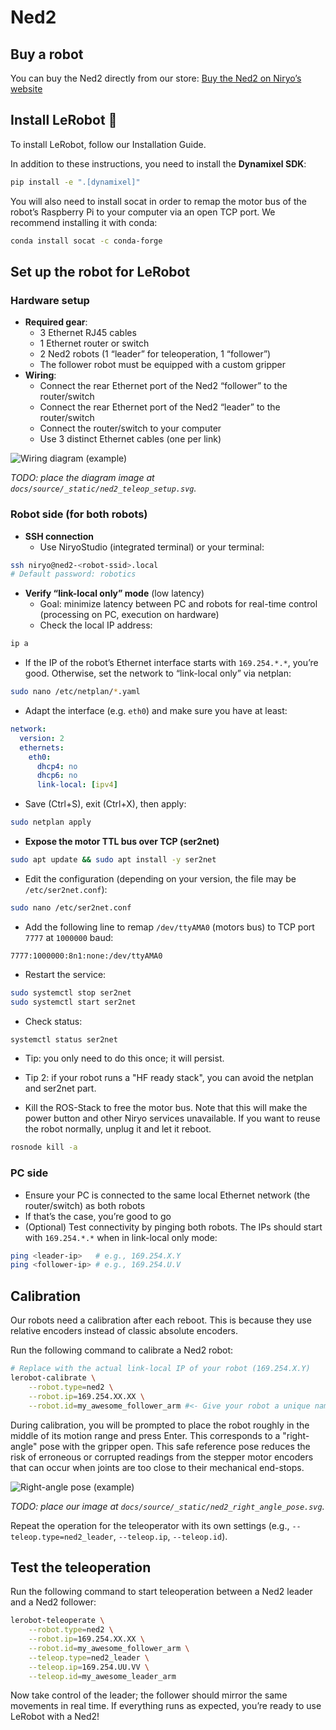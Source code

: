 # Ned2


## Buy a robot

You can buy the Ned2 directly from our store:
[Buy the Ned2 on Niryo’s website](https://niryo.com/fr/produit/bras-robotise-6-axes/)

## Install LeRobot 🤗

To install LeRobot, follow our Installation Guide.

In addition to these instructions, you need to install the **Dynamixel SDK**:

```bash
pip install -e ".[dynamixel]"
```
You will also need to install socat in order to remap the motor bus of the robot’s Raspberry Pi to your computer via an open TCP port.
We recommend installing it with conda:

```bash
conda install socat -c conda-forge
```

## Set up the robot for LeRobot

### Hardware setup

- **Required gear**:
  - 3 Ethernet RJ45 cables
  - 1 Ethernet router or switch
  - 2 Ned2 robots (1 “leader” for teleoperation, 1 “follower”)
  - The follower robot must be equipped with a custom gripper
- **Wiring**:
  - Connect the rear Ethernet port of the Ned2 “follower” to the router/switch
  - Connect the rear Ethernet port of the Ned2 “leader” to the router/switch
  - Connect the router/switch to your computer
  - Use 3 distinct Ethernet cables (one per link)

![Wiring diagram (example)](/_static/ned2_teleop_setup.svg)

_TODO: place the diagram image at `docs/source/_static/ned2_teleop_setup.svg`._

### Robot side (for both robots)

- **SSH connection**
  - Use NiryoStudio (integrated terminal) or your terminal:

```bash
ssh niryo@ned2-<robot-ssid>.local
# Default password: robotics
```

- **Verify “link-local only” mode** (low latency)
  - Goal: minimize latency between PC and robots for real-time control (processing on PC, execution on hardware)
  - Check the local IP address:

```bash
ip a
```
  - If the IP of the robot’s Ethernet interface starts with `169.254.*.*`, you’re good. Otherwise, set the network to “link-local only” via netplan:

```bash
sudo nano /etc/netplan/*.yaml
```
  - Adapt the interface (e.g. `eth0`) and make sure you have at least:

```yaml
network:
  version: 2
  ethernets:
    eth0:
      dhcp4: no
      dhcp6: no
      link-local: [ipv4]
```
  - Save (Ctrl+S), exit (Ctrl+X), then apply:

```bash
sudo netplan apply
```

- **Expose the motor TTL bus over TCP (ser2net)**

```bash
sudo apt update && sudo apt install -y ser2net
```
  - Edit the configuration (depending on your version, the file may be `/etc/ser2net.conf`):

```bash
sudo nano /etc/ser2net.conf
```
  - Add the following line to remap `/dev/ttyAMA0` (motors bus) to TCP port `7777` at `1000000` baud:

```
7777:1000000:8n1:none:/dev/ttyAMA0
```
  - Restart the service:

```bash
sudo systemctl stop ser2net
sudo systemctl start ser2net
```
  - Check status:

```bash
systemctl status ser2net
```
  - Tip: you only need to do this once; it will persist.
  - Tip 2: if your robot runs a "HF ready stack", you can avoid the netplan and ser2net part.

  - Kill the ROS-Stack to free the motor bus. Note that this will make the power button and other Niryo services unavailable. If you want to reuse the robot normally, unplug it and let it reboot.

```bash
rosnode kill -a
```

### PC side

- Ensure your PC is connected to the same local Ethernet network (the router/switch) as both robots
- If that’s the case, you’re good to go
- (Optional) Test connectivity by pinging both robots. The IPs should start with `169.254.*.*` when in link-local only mode:

```bash
ping <leader-ip>   # e.g., 169.254.X.Y
ping <follower-ip> # e.g., 169.254.U.V
```

## Calibration

Our robots need a calibration after each reboot. This is because they use relative encoders instead of classic absolute encoders.

Run the following command to calibrate a Ned2 robot:

```bash
# Replace with the actual link-local IP of your robot (169.254.X.Y)
lerobot-calibrate \
    --robot.type=ned2 \
    --robot.ip=169.254.XX.XX \
    --robot.id=my_awesome_follower_arm #<- Give your robot a unique name
```

During calibration, you will be prompted to place the robot roughly in the middle of its motion range and press Enter. This corresponds to a "right-angle" pose with the gripper open. This safe reference pose reduces the risk of erroneous or corrupted readings from the stepper motor encoders that can occur when joints are too close to their mechanical end-stops.

![Right-angle pose (example)](/_static/ned2_right_angle_pose.svg)

_TODO: place our image at `docs/source/_static/ned2_right_angle_pose.svg`._

Repeat the operation for the teleoperator with its own settings (e.g., `--teleop.type=ned2_leader`, `--teleop.ip`, `--teleop.id`).

## Test the teleoperation

Run the following command to start teleoperation between a Ned2 leader and a Ned2 follower:

```bash
lerobot-teleoperate \
    --robot.type=ned2 \
    --robot.ip=169.254.XX.XX \
    --robot.id=my_awesome_follower_arm \
    --teleop.type=ned2_leader \
    --teleop.ip=169.254.UU.VV \
    --teleop.id=my_awesome_leader_arm
```

Now take control of the leader; the follower should mirror the same movements in real time. If everything runs as expected, you’re ready to use LeRobot with a Ned2!



